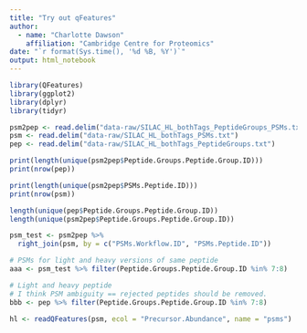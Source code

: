 ```yaml
---
title: "Try out qFeatures"
author:
  - name: "Charlotte Dawson"
    affiliation: "Cambridge Centre for Proteomics"
date: "`r format(Sys.time(), '%d %B, %Y')`"
output: html_notebook
---
```


```r
library(QFeatures)
library(ggplot2)
library(dplyr)
library(tidyr)
```
```r
psm2pep <- read.delim("data-raw/SILAC_HL_bothTags_PeptideGroups_PSMs.txt")
psm <- read.delim("data-raw/SILAC_HL_bothTags_PSMs.txt")
pep <- read.delim("data-raw/SILAC_HL_bothTags_PeptideGroups.txt")
```

```r
print(length(unique(psm2pep$Peptide.Groups.Peptide.Group.ID)))
print(nrow(pep))
```

```r
print(length(unique(psm2pep$PSMs.Peptide.ID)))
print(nrow(psm))
```

```r
length(unique(pep$Peptide.Groups.Peptide.Group.ID))
length(unique(psm2pep$Peptide.Groups.Peptide.Group.ID))
```

```r
psm_test <- psm2pep %>% 
  right_join(psm, by = c("PSMs.Workflow.ID", "PSMs.Peptide.ID"))
```

```r
# PSMs for light and heavy versions of same peptide
aaa <- psm_test %>% filter(Peptide.Groups.Peptide.Group.ID %in% 7:8)

# Light and heavy peptide 
# I think PSM ambiguity == rejected peptides should be removed.
bbb <- pep %>% filter(Peptide.Groups.Peptide.Group.ID %in% 7:8)
```


```r
hl <- readQFeatures(psm, ecol = "Precursor.Abundance", name = "psms")
```




